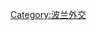 {{Catnav|頁面分類|各種主題的頁面分類|按國家分類|各國外交|波兰外交}}
{{Catnav|頁面分類|人类社会|人物|各職業人物|战略家}}

[[Category:波兰外交|Category:波兰外交]]